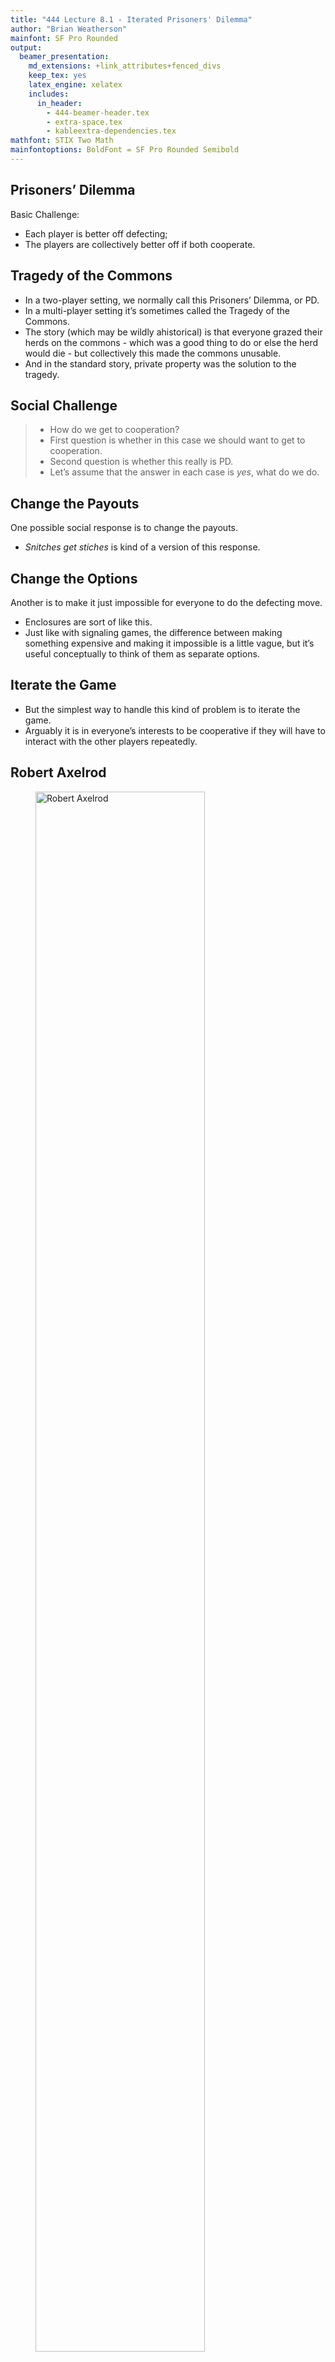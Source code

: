 ```yaml
---
title: "444 Lecture 8.1 - Iterated Prisoners' Dilemma"
author: "Brian Weatherson"
mainfont: SF Pro Rounded
output:
  beamer_presentation:
    md_extensions: +link_attributes+fenced_divs
    keep_tex: yes
    latex_engine: xelatex
    includes:
      in_header: 
        - 444-beamer-header.tex
        - extra-space.tex
        - kableextra-dependencies.tex
mathfont: STIX Two Math
mainfontoptions: BoldFont = SF Pro Rounded Semibold
---
```


## Prisoners' Dilemma

Basic Challenge:

- Each player is better off defecting;
- The players are collectively better off if both cooperate.

## Tragedy of the Commons

- In a two-player setting, we normally call this Prisoners' Dilemma, or PD.
- In a multi-player setting it's sometimes called the Tragedy of the Commons.
- The story (which may be wildly ahistorical) is that everyone grazed their herds on the commons - which was a good thing to do or else the herd would die - but collectively this made the commons unusable.
- And in the standard story, private property was the solution to the tragedy.

## Social Challenge

> - How do we get to cooperation?
> - First question is whether in this case we should want to get to cooperation.
> - Second question is whether this really is PD.
> - Let's assume that the answer in each case is _yes_, what do we do.

## Change the Payouts

One possible social response is to change the payouts.

- _Snitches get stiches_ is kind of a version of this response.

## Change the Options

Another is to make it just impossible for everyone to do the defecting move.

- Enclosures are sort of like this.
- Just like with signaling games, the difference between making something expensive and making it impossible is a little vague, but it's useful conceptually to think of them as separate options.

## Iterate the Game

- But the simplest way to handle this kind of problem is to iterate the game.
- Arguably it is in everyone's interests to be cooperative if they will have to interact with the other players repeatedly.

## Robert Axelrod

![Robert Axelrod](Axelrod.jpg){height=80%}

## The Evolution of Cooperation

![Axelrod's Famous 1984 Book](The_Evolution_of_Cooperation.jpg)

## The One Shot Game

Axelrod worked with this version of Prisoners' Dilemma (PD).

```r
source("kableformat.R")
```

```r
game <- tribble(
  ~Moves,         ~c, ~d,
  "C",  "3, 3", "0, 5", 
  "D", "5, 0", "1, 1"
)
gameformat(game)
```

## Indefinite Iteration

In the fancier version of the game, he didn't tell people how long the game would go.

- Instead he just said there was a probability of it ending after each round; if I recall 0.005.
- This was used to avoid backwards induction reasoning.
- It turned out not to really mater a ton; no one uses backward induction reasoning in practice. But it's theoretically useful.

## The Tournament

- There are *n* strategies submitted.
- Strategies are not quite full strategies in our sense; they just say what to do given what the other player did. (They don't account for possible errors in their own performance.)
- Each will play *k* rounds of PD with each of the other *n*-1 strategies.
- Their payouts will add up over the $k(n-1)$ rounds and the one with the highest total will win.

## Cooperative and Competitive

- This is not entirely a cooperative game; ultimately if I'm a strategy I want to win, and that means I want the other strategy I'm interaction with to lose.
- But in the short run there is much to be gained by improving our mutual position vs the other $n-2$ strategies.
- So in the short run there is a benefit to cooperation, even if we're ultimately rivals.

## Iterated Axelrod Game

- Axelrod famously ran a tournament just like the one described here.
- But we can iterate the whole tournament in an interesting way. 
- Imagine at the start each strategy is $1/n$ of the overall 'population'.
- After playing all these games, where each strategy plays $k(n-1)$ versions of PD, each strategy gets a score.
- In the next round, it's share of the population is a function of (a) its initial population, and (b) its score in this round.
- And in future rounds, one's score is a weighted average of how well one does in games against the other strategies, where the weights are given by their populations.

## Evolution of Cooperation

- This is a useful model for thinking about the phenomena in the title of Axelrod's book: The Evolution of Cooperation.
- We want strategies that do well not just when the world consists of random strategies, but when the world consists of strategies that themselves could have survived at least a little bit of evolution.
- Theoretically this could make a difference.
- Strategies that exploit dumb strategies could do well initially, but then fade away.
- Alternatively, some strategies could do badly against bad strategies, but if they survive initial rounds, do well when there are sophisticated strategies around.

## Spatial Evolution

- To be even more realistic, you could imagine that each strategy lives 'somewhere' in a large grid.
- And at each round, each strategy plays with a weighted average of strategies that live nearby.
- This really does make a difference; some strategies that aren't great against the world in general are fairly immune to invasion, and can even expand their territory under a range of conditions.

## For Next Time

We'll go over the results of the Axelrod tournaments.

